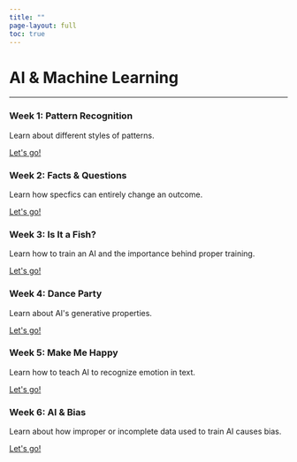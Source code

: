 ```yaml
---
title: ""
page-layout: full
toc: true
---
```


<div class="hero-section">
  <h1 class="main-title">AI & Machine Learning</h1>
</div>

<hr class="section-divider">


```{=html}
<div class="curriculum-section">
  <div class="curriculum-box">
      <h3 class="info-title">Week 1: Pattern Recognition</h3>
      <p class="info-subtitle">Learn about different styles of patterns. </p>
      <a href="/k-6_activities/06activity/06activity.qmd" class="button">Let's go!</a>
  </div>

  <div class="curriculum-box">
      <h3 class="info-title">Week 2: Facts & Questions</h3>
      <p class="info-subtitle">Learn how specfics can entirely change an outcome. </p>
      <a href="/k-6_activities/12activity/12activity.qmd" class="button">Let's go!</a>
  </div>
</div>

<div class="curriculum-section">
<div class="curriculum-box">
      <h3 class="info-title">Week 3: Is It a Fish?</h3>
      <p class="info-subtitle">Learn how to train an AI and the importance behind proper training.</p>
      <a href="/k-6_activities/22activity/22activity.qmd" class="button">Let's go!</a>
  </div>

  <div class="curriculum-box">
      <h3 class="info-title">Week 4: Dance Party</h3>
      <p class="info-subtitle">Learn about AI's generative properties. </p>
      <a href="/k-6_activities/23activity/23activity.qmd" class="button">Let's go!</a>
  </div>
</div>

<div class="curriculum-section">
  <div class="curriculum-box">
      <h3 class="info-title">Week 5: Make Me Happy</h3>
      <p class="info-subtitle">Learn how to teach AI to recognize emotion in text. </p>
      <a href="/k-6_activities/24activity/24activity.qmd" class="button">Let's go!</a>
  </div>

  <div class="curriculum-box">
      <h3 class="info-title">Week 6: AI & Bias</h3>
      <p class="info-subtitle">Learn about how improper or incomplete data used to train AI causes bias. </p>
      <a href="/k-6_activities/25activity/25activity.qmd" class="button">Let's go!</a>
  </div>
</div>
```